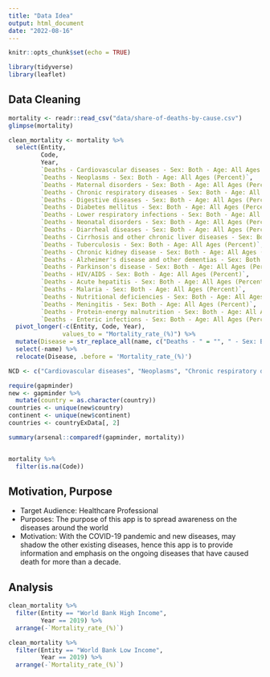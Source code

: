 ```yaml
---
title: "Data Idea"
output: html_document
date: "2022-08-16"
---
```


```r
knitr::opts_chunk$set(echo = TRUE)
```

```r
library(tidyverse)
library(leaflet)
```

## Data Cleaning

```r
mortality <- readr::read_csv("data/share-of-deaths-by-cause.csv")
glimpse(mortality)
```

```r
clean_mortality <- mortality %>%
  select(Entity,
         Code,
         Year,
         `Deaths - Cardiovascular diseases - Sex: Both - Age: All Ages (Percent)`,
         `Deaths - Neoplasms - Sex: Both - Age: All Ages (Percent)`,
         `Deaths - Maternal disorders - Sex: Both - Age: All Ages (Percent)`,
         `Deaths - Chronic respiratory diseases - Sex: Both - Age: All Ages (Percent)`,
         `Deaths - Digestive diseases - Sex: Both - Age: All Ages (Percent)`,
         `Deaths - Diabetes mellitus - Sex: Both - Age: All Ages (Percent)`,
         `Deaths - Lower respiratory infections - Sex: Both - Age: All Ages (Percent)`,
         `Deaths - Neonatal disorders - Sex: Both - Age: All Ages (Percent)`,
         `Deaths - Diarrheal diseases - Sex: Both - Age: All Ages (Percent)`,
         `Deaths - Cirrhosis and other chronic liver diseases - Sex: Both - Age: All Ages (Percent)`,
         `Deaths - Tuberculosis - Sex: Both - Age: All Ages (Percent)`,
         `Deaths - Chronic kidney disease - Sex: Both - Age: All Ages (Percent)`,
         `Deaths - Alzheimer's disease and other dementias - Sex: Both - Age: All Ages (Percent)`,
         `Deaths - Parkinson's disease - Sex: Both - Age: All Ages (Percent)`,
         `Deaths - HIV/AIDS - Sex: Both - Age: All Ages (Percent)`,
         `Deaths - Acute hepatitis - Sex: Both - Age: All Ages (Percent)`,
         `Deaths - Malaria - Sex: Both - Age: All Ages (Percent)`,
         `Deaths - Nutritional deficiencies - Sex: Both - Age: All Ages (Percent)`,
         `Deaths - Meningitis - Sex: Both - Age: All Ages (Percent)`,
         `Deaths - Protein-energy malnutrition - Sex: Both - Age: All Ages (Percent)`,
         `Deaths - Enteric infections - Sex: Both - Age: All Ages (Percent)`) %>%
  pivot_longer(-c(Entity, Code, Year),
               values_to = "Mortality_rate_(%)") %>%
  mutate(Disease = str_replace_all(name, c("Deaths - " = "", " - Sex: Both - Age: All Ages \\(Percent\\)" = ""))) %>%
  select(-name) %>%
  relocate(Disease, .before = 'Mortality_rate_(%)')
```

```r
NCD <- c("Cardiovascular diseases", "Neoplasms", "Chronic respiratory diseases", "Diabetes mellitus")
```

```r
require(gapminder)
new <- gapminder %>%
  mutate(country = as.character(country))
countries <- unique(new$country)
continent <- unique(new$continent)
countries <- countryExData[, 2]

summary(arsenal::comparedf(gapminder, mortality))


mortality %>%
  filter(is.na(Code))
```


## Motivation, Purpose

- Target Audience: Healthcare Professional
- Purposes: The purpose of this app is to spread awareness on the diseases around the world
- Motivation: With the COVID-19 pandemic and new diseases, may shadow the other existing diseases, hence this app is to provide information and emphasis on the ongoing diseases that have caused death for more than a decade.


## Analysis

```r
clean_mortality %>%
  filter(Entity == "World Bank High Income",
         Year == 2019) %>%
  arrange(-`Mortality_rate_(%)`)

clean_mortality %>%
  filter(Entity == "World Bank Low Income",
         Year == 2019) %>%
  arrange(-`Mortality_rate_(%)`)
```   

